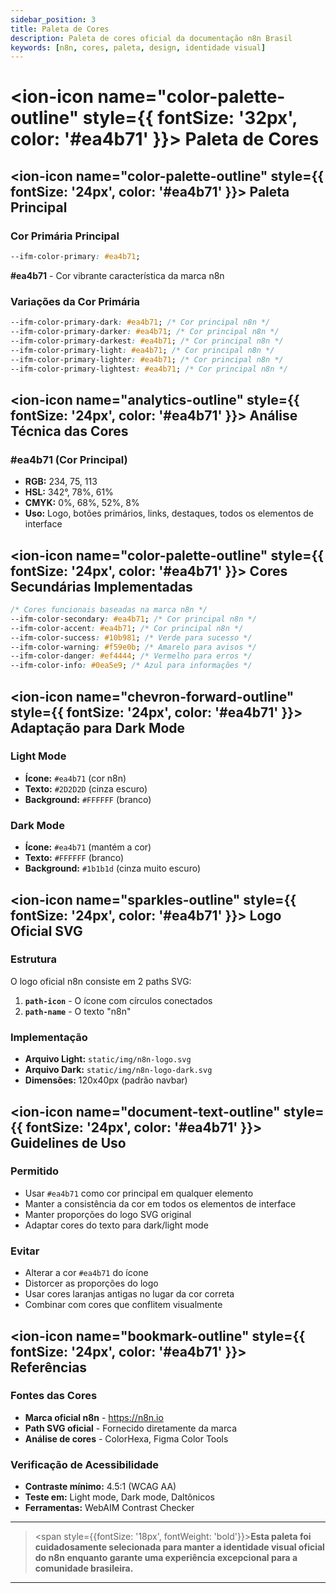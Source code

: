---
sidebar_position: 3
title: Paleta de Cores
description: Paleta de cores oficial da documentação n8n Brasil
keywords: [n8n, cores, paleta, design, identidade visual]
---


# <ion-icon name="color-palette-outline" style={{ fontSize: '32px', color: '#ea4b71' }}></ion-icon> Paleta de Cores

## <ion-icon name="color-palette-outline" style={{ fontSize: '24px', color: '#ea4b71' }}></ion-icon> Paleta Principal

### **Cor Primária Principal**
```css
--ifm-color-primary: #ea4b71;
```
**#ea4b71** - Cor vibrante característica da marca n8n

### **Variações da Cor Primária**
```css
--ifm-color-primary-dark: #ea4b71; /* Cor principal n8n */
--ifm-color-primary-darker: #ea4b71; /* Cor principal n8n */
--ifm-color-primary-darkest: #ea4b71; /* Cor principal n8n */
--ifm-color-primary-light: #ea4b71; /* Cor principal n8n */
--ifm-color-primary-lighter: #ea4b71; /* Cor principal n8n */
--ifm-color-primary-lightest: #ea4b71; /* Cor principal n8n */
```

## <ion-icon name="analytics-outline" style={{ fontSize: '24px', color: '#ea4b71' }}></ion-icon> **Análise Técnica das Cores**

### **#ea4b71** (Cor Principal)
- **RGB:** 234, 75, 113
- **HSL:** 342°, 78%, 61%
- **CMYK:** 0%, 68%, 52%, 8%
- **Uso:** Logo, botões primários, links, destaques, todos os elementos de interface

## <ion-icon name="color-palette-outline" style={{ fontSize: '24px', color: '#ea4b71' }}></ion-icon> **Cores Secundárias Implementadas**

```css
/* Cores funcionais baseadas na marca n8n */
--ifm-color-secondary: #ea4b71; /* Cor principal n8n */
--ifm-color-accent: #ea4b71; /* Cor principal n8n */
--ifm-color-success: #10b981; /* Verde para sucesso */
--ifm-color-warning: #f59e0b; /* Amarelo para avisos */
--ifm-color-danger: #ef4444; /* Vermelho para erros */
--ifm-color-info: #0ea5e9; /* Azul para informações */
```

## <ion-icon name="chevron-forward-outline" style={{ fontSize: '24px', color: '#ea4b71' }}></ion-icon> **Adaptação para Dark Mode**

### **Light Mode**
- **Ícone:** `#ea4b71` (cor n8n)
- **Texto:** `#2D2D2D` (cinza escuro)
- **Background:** `#FFFFFF` (branco)

### **Dark Mode**
- **Ícone:** `#ea4b71` (mantém a cor)
- **Texto:** `#FFFFFF` (branco)
- **Background:** `#1b1b1d` (cinza muito escuro)

## <ion-icon name="sparkles-outline" style={{ fontSize: '24px', color: '#ea4b71' }}></ion-icon> **Logo Oficial SVG**

### **Estrutura**
O logo oficial n8n consiste em 2 paths SVG:

1. **`path-icon`** - O ícone com círculos conectados
2. **`path-name`** - O texto "n8n"

### **Implementação**
- **Arquivo Light:** `static/img/n8n-logo.svg`
- **Arquivo Dark:** `static/img/n8n-logo-dark.svg`
- **Dimensões:** 120x40px (padrão navbar)

## <ion-icon name="document-text-outline" style={{ fontSize: '24px', color: '#ea4b71' }}></ion-icon> **Guidelines de Uso**

### **Permitido**
- Usar `#ea4b71` como cor principal em qualquer elemento
- Manter a consistência da cor em todos os elementos de interface
- Manter proporções do logo SVG original
- Adaptar cores do texto para dark/light mode

### **Evitar**
- Alterar a cor `#ea4b71` do ícone
- Distorcer as proporções do logo
- Usar cores laranjas antigas no lugar da cor correta
- Combinar com cores que conflitem visualmente

## <ion-icon name="bookmark-outline" style={{ fontSize: '24px', color: '#ea4b71' }}></ion-icon> **Referências**

### **Fontes das Cores**
- **Marca oficial n8n** - https://n8n.io
- **Path SVG oficial** - Fornecido diretamente da marca
- **Análise de cores** - ColorHexa, Figma Color Tools

### **Verificação de Acessibilidade**
- **Contraste mínimo:** 4.5:1 (WCAG AA)
- **Teste em:** Light mode, Dark mode, Daltônicos
- **Ferramentas:** WebAIM Contrast Checker

---

> <span style={{fontSize: '18px', fontWeight: 'bold'}}>**Esta paleta foi cuidadosamente selecionada para manter a identidade visual oficial do n8n enquanto garante uma experiência excepcional para a comunidade brasileira.**</span>

---
